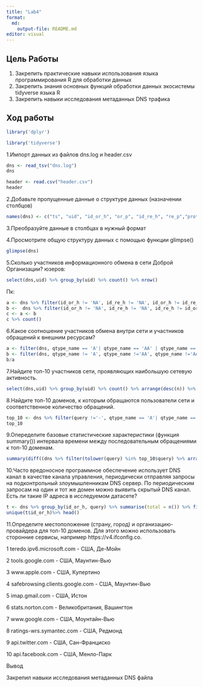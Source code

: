 ```yaml
---
title: "Lab4"
format:
  md:
    output-file: README.md
editor: visual
---
```


## Цель Работы

1.  Закрепить практические навыки использования языка программирования R для обработки данных
2.  Закрепить знания основных функций обработки данных экосистемы tidyverse языка R
3.  Закрепить навыки исследования метаданных DNS трафика

## Ход работы

```r
library('dplyr')
```

```r
library('tidyverse')
```

1.Импорт данных из файлов dns.log и header.csv

```r
dns <- read_tsv("dns.log")
dns
```

```r
header <- read.csv("header.csv")
header
```

2.Добавьте пропущенные данные о структуре данных (назначении столбцов)

```r
names(dns) <- c("ts", "uid", "id_or_h", "or_p", "id_re_h", "re_p","proto", "trans_id","query","qclass", "qclass_name", "qtype", "qtype_name", "rcode","rcode_name", "AA", "TC","RD","RA","Z","answer","TTLs","rejected")
```

3.Преобразуйте данные в столбцах в нужный формат

4.Просмотрите общую структуру данных с помощью функции glimpse()

```r
glimpse(dns)
```

5.Сколько участников информационного обмена в сети Доброй Организации? юзеров:

```r
select(dns,uid) %>% group_by(uid) %>% count() %>% nrow()

```

Пк:

```r
a <- dns %>% filter(id_or_h != 'NA', id_re_h != 'NA', id_or_h != id_re_h) %>% select(id_or_h) %>% unique() 
b <-  dns %>% filter(id_or_h != 'NA', id_re_h != 'NA', id_re_h != id_or_h) %>% select(id_re_h) %>% unique()
c <- a <- b
c %>% count()
```

6.Какое соотношение участников обмена внутри сети и участников обращений к внешним ресурсам?

```r
a <- filter(dns, qtype_name == 'A'| qtype_name == 'AA' | qtype_name =='AAA' | qtype_name == 'AAAA') %>% group_by(uid) %>% count() %>% nrow() 
b <- filter(dns, qtype_name != 'A', qtype_name !='AA', qtype_name !='AAA', qtype_name !='AAAA') %>% group_by(uid) %>% count() %>% nrow()
b/a

```

7.Найдите топ-10 участников сети, проявляющих наибольшую сетевую активность.

```r
select(dns,uid) %>% group_by(uid) %>% count() %>% arrange(desc(n)) %>% head(10)

```

8.Найдите топ-10 доменов, к которым обращаются пользователи сети и соответственное количество обращений.

```r
top_10 <- dns %>% filter(query !='-', qtype_name == 'A'| qtype_name == 'AA' | qtype_name =='AAA' | qtype_name == 'AAAA') %>% select(query) %>% group_by(query) %>% count() %>% arrange(desc(n)) %>% head(10)
top_10
```

9.Опеределите базовые статистические характеристики (функция summary()) интервала времени между последовательным обращениями к топ-10 доменам.

```r

summary(diff((dns %>% filter(tolower(query) %in% top_10$query) %>% arrange(ts))$ts))
```

10.Часто вредоносное программное обеспечение использует DNS канал в качестве канала управления, периодически отправляя запросы на подконтрольный злоумышленникам DNS сервер. По периодическим запросам на один и тот же домен можно выявить скрытый DNS канал. Есть ли такие IP адреса в исследуемом датасете?

```r
t <- dns %>% group_by(id_or_h, query) %>% summarise(total = n()) %>% filter(total > 1)
unique(t$id_or_h)%>% head()

```

11.Определите местоположение (страну, город) и организацию-провайдера для топ-10 доменов. Для этого можно использовать сторонние сервисы, например https://v4.ifconfig.co.

1 teredo.ipv6.microsoft.com - США, Де-Мойн

2 tools.google.com - США, Маунтин-Вью

3 www.apple.com - США, Купертино

4 safebrowsing.clients.google.com - США, Маунтин-Вью

5 imap.gmail.com - США, Истон

6 stats.norton.com - Великобритания, Вашингтон

7 www.google.com - США, Моунтайн-Вью

8 ratings-wrs.symantec.com - США, Редмонд

9 api.twitter.com - США, Сан-Франциско

10 api.facebook.com - США, Менло-Парк

Вывод

Закрепил навыки исследования метаданных DNS файла
